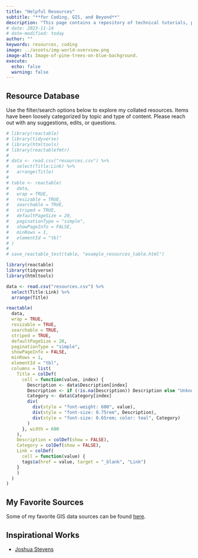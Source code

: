 ```yaml
---
title: "Helpful Resources"
subtitle: "**for Coding, GIS, and Beyond**"
description: "This page contains a repository of technical tutorials, personal blogs, ebooks, and other websites that I find myself consistently referring back to for my technical works. I have also included some of my favorite data sources and works from which I draw inspiration."
# date: 2023-11-14
# date-modified: today
author: ""
keywords: resources, coding
image: ../assets/img-world-overview.png
image-alt: Image-of-pine-trees-on-blue-background.
execute:
  echo: false
  warning: false
---
```


## Resource Database

Use the filter/search options below to explore my collated resources. Items have been loosely categorized by topic and type of content. Please reach out with any suggestions, edits, or questions.

```r
# library(reactable)
# library(tidyverse)
# library(htmltools)
# library(reactablefmtr)
# 
# data <- read.csv("resources.csv") %>% 
#   select(Title:Link) %>% 
#   arrange(Title)
# 
# table <- reactable(
#   data,
#   wrap = TRUE,
#   resizable = TRUE,
#   searchable = TRUE,
#   striped = TRUE,
#   defaultPageSize = 20,
#   paginationType = "simple",
#   showPageInfo = FALSE,
#   minRows = 1,
#   elementId = "tbl"
# )
# 
# save_reactable_test(table, "example_resources_table.html")

```

```r
library(reactable)
library(tidyverse)
library(htmltools)

data <- read.csv("resources.csv") %>% 
  select(Title:Link) %>% 
  arrange(Title)

reactable(
  data,
  wrap = TRUE,
  resizable = TRUE,
  searchable = TRUE,
  striped = TRUE,
  defaultPageSize = 20,
  paginationType = "simple",
  showPageInfo = FALSE,
  minRows = 1,
  elementId = "tbl",
  columns = list(
    Title = colDef(
      cell = function(value, index) {
        Description <- data$Description[index]
        Description <- if (!is.na(Description)) Description else "Unknown"
        Category <- data$Category[index]
        div(
          div(style = "font-weight: 600", value),
          div(style = "font-size: 0.75rem", Description),
          div(style = "font-size: 0.65rem; color: teal", Category)
        )
      }, width = 600
    ),
    Description = colDef(show = FALSE),
    Category = colDef(show = FALSE),
    Link = colDef(
      cell = function(value) {
      tags$a(href = value, target = "_blank", "Link")
    }
    )
  )
)
```

## My Favorite Sources

Some of my favorite GIS data sources can be found [here](https://freegisdata.rtwilson.com/).


## Inspirational Works

- [Joshua Stevens](https://www.joshuastevens.net/)